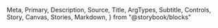   Meta,
  Primary,
  Description,
  Source,
  Title,
  ArgTypes,
  Subtitle,
  Controls,
  Story,
  Canvas,
  Stories,
  Markdown,
} from "@storybook/blocks"

<Meta of={Avatar} />

<Title />

<Description of={Avatar} />

```tsx
import { Avatar } from "@einride/ui"
```

## Basic

<Description of={Avatar.Basic} />

<Canvas of={Avatar.Basic} />

<Controls of={Avatar.Basic} />

## Fallback

<Description of={Avatar.Fallback} />

<Canvas of={Avatar.Fallback} />

<Controls of={Avatar.Fallback} include="name" />

## Shape

<Description of={Avatar.Square} />

<Canvas of={Avatar.Square} />

<Controls of={Avatar.Square} include="radius" />

## Size

<Description of={Avatar.Small} />

<Canvas of={Avatar.Small} />

<Controls of={Avatar.Small} include="size" />

## Initials

<Description of={Avatar.Initials} />

<Canvas of={Avatar.Initials} />

<Controls of={Avatar.Initials} include="name" />

## Custom colors

<Description of={Avatar.CustomColors} />

<Canvas of={Avatar.CustomColors} />

<Controls of={Avatar.CustomColors} include={["color", "background"]} />
